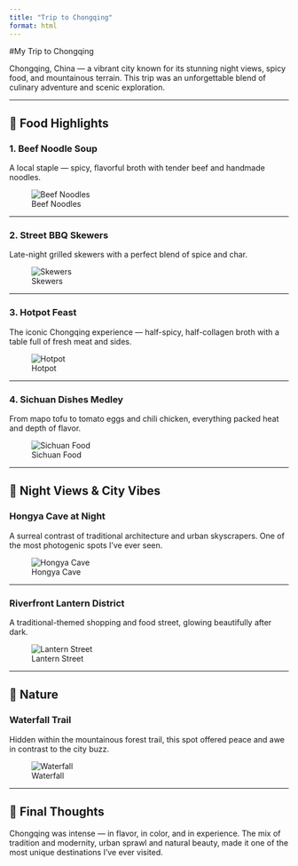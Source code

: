 ```yaml
---
title: "Trip to Chongqing"
format: html
---
```


#My Trip to Chongqing

Chongqing, China — a vibrant city known for its stunning night views, spicy food, and mountainous terrain. This trip was an unforgettable blend of culinary adventure and scenic exploration.

---

## 🥢 Food Highlights

### 1. Beef Noodle Soup

A local staple — spicy, flavorful broth with tender beef and handmade noodles.

![Beef Noodles](cq_trip_1.jpg){.img-small}

---

### 2. Street BBQ Skewers

Late-night grilled skewers with a perfect blend of spice and char.

![Skewers](cq_trip_2.jpg){.img-small}

---

### 3. Hotpot Feast

The iconic Chongqing experience — half-spicy, half-collagen broth with a table full of fresh meat and sides.

![Hotpot](cq_trip_3.jpg){.img-small}

---

### 4. Sichuan Dishes Medley

From mapo tofu to tomato eggs and chili chicken, everything packed heat and depth of flavor.

![Sichuan Food](cq_trip_4.jpg){.img-small}

---

## 🌆 Night Views & City Vibes

### Hongya Cave at Night

A surreal contrast of traditional architecture and urban skyscrapers. One of the most photogenic spots I've ever seen.

![Hongya Cave](cq_trip_5.jpg){.img-small}

---

### Riverfront Lantern District

A traditional-themed shopping and food street, glowing beautifully after dark.

![Lantern Street](cq_trip_6.jpg){.img-small}

---

## 🌿 Nature

### Waterfall Trail

Hidden within the mountainous forest trail, this spot offered peace and awe in contrast to the city buzz.

![Waterfall](cq_trip_7.jpg){.img-small}

---

## 🧳 Final Thoughts

Chongqing was intense — in flavor, in color, and in experience. The mix of tradition and modernity, urban sprawl and natural beauty, made it one of the most unique destinations I’ve ever visited.
